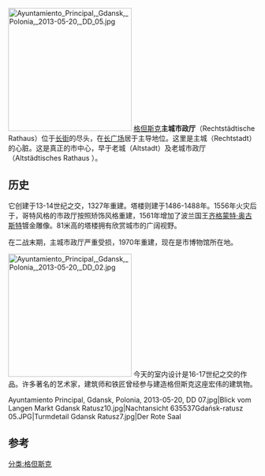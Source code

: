 [[File:Ayuntamiento_Principal,_Gdansk,_Polonia,_2013-05-20,_DD_05.jpg|250px]]
[[格但斯克|格但斯克]]'''主城市政厅'''（Rechtstädtische Rathaus）位于[[长街_(格但斯克)|长街]]的尽头，在[[长广场|长广场]]居于主导地位。这里是主城（Rechtstadt）的心脏。这是真正的市中心，早于老城（Altstadt）及老城市政厅（Altstädtisches Rathaus ）。

== 历史 ==
它创建于13-14世纪之交，1327年重建。塔楼则建于1486-1488年。1556年火灾后于，哥特风格的市政厅按照矫饰风格重建，1561年增加了波兰国王[[齐格蒙特·奥古斯特|齐格蒙特·奥古斯特]]镀金雕像。81米高的塔楼拥有欣赏城市的广阔视野。

在二战末期，主城市政厅严重受损，1970年重建，现在是市博物馆所在地。

[[File:Ayuntamiento_Principal,_Gdansk,_Polonia,_2013-05-20,_DD_02.jpg|250px]]
今天的室内设计是16-17世纪之交的作品。许多著名的艺术家，建筑师和铁匠曾经参与建造格但斯克这座宏伟的建筑物。

<gallery>
Ayuntamiento Principal, Gdansk, Polonia, 2013-05-20, DD 07.jpg|Blick vom Langen Markt
Gdansk Ratusz10.jpg|Nachtansicht
635537Gdańsk-ratusz 05.JPG|Turmdetail
Gdansk Ratusz7.jpg|Der Rote Saal
</gallery>
== 参考 ==
{{Coordinate |NS=54/20/55.91/N |EW=18/39/10.38/E |type=landmark |region=PL-PM}}
[[分类:格但斯克|分类:格但斯克]]